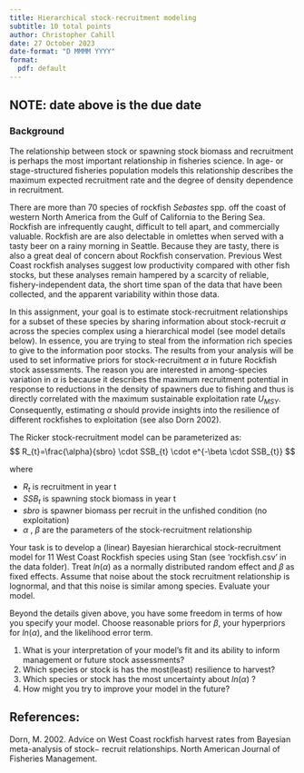```yaml
---
title: Hierarchical stock-recruitment modeling
subtitle: 10 total points
author: Christopher Cahill
date: 27 October 2023
date-format: "D MMMM YYYY"
format: 
  pdf: default
---
```


## NOTE: date above is the due date

### Background
 
 The relationship between stock or spawning stock biomass and recruitment is perhaps the most important relationship in fisheries science.  In age- or stage-structured fisheries population models this relationship describes the maximum expected recruitment rate and the degree of density dependence in recruitment. 

 There are more than 70 species of rockfish *Sebastes* spp. off the coast of western North America from the Gulf of California to the Bering Sea.  Rockfish are infrequently caught, difficult to tell apart, and commercially valuable.  Rockfish are are also delectable in omlettes when served with a tasty beer on a rainy morning in Seattle.  Because they are tasty, there is also a great deal of concern about Rockfish conservation.  Previous West Coast rockfish analyses suggest low productivity compared with other fish stocks, but these analyses remain hampered by a scarcity of reliable, fishery-independent data, the short time span of the data that have been collected, and the apparent variability within those data.
 
 In this assignment, your goal is to estimate stock-recruitment relationships for a subset of these species by sharing information about stock-recruit $\alpha$ across the species complex using a hierarchical model (see model details below). In essence, you are trying to steal from the information rich species to give to the information poor stocks.  The results from your analysis will be used to set informative priors for stock-recruitment $\alpha$ in future Rockfish stock assessments.  The reason you are interested in among-species variation in $\alpha$ is because it describes the maximum recruitment potential in response to reductions in the density of spawners due to fishing and thus is directly correlated with the maximum sustainable exploitation rate $U_{MSY}$.  Consequently, estimating $\alpha$ should provide insights into the resilience of different rockfishes to exploitation (see also Dorn 2002).  

The Ricker stock-recruitment model can be parameterized as:  
$$
R_{t}=\frac{\alpha}{sbro} \cdot SSB_{t} \cdot e^{-\beta \cdot SSB_{t}}
$$

where 

  - $R_{t}$ is recruitment in year t
  - $SSB_{t}$ is spawning stock biomass in year t
  - $sbro$ is spawner biomass per recruit in the unfished condition (no exploitation)
  - $\alpha$ , $\beta$ are the parameters of the stock-recruitment relationship 

Your task is to develop a (linear) Bayesian hierarchical stock-recruitment model for 11 West Coast Rockfish species using Stan (see 'rockfish.csv' in the data folder).  Treat $ln(\alpha)$ as a normally distributed random effect and $\beta$ as fixed effects. Assume that noise about the stock recruitment relationship is lognormal, and that this noise is similar among species.  Evaluate your model.  

Beyond the details given above, you have some freedom in terms of how you specify your model.  Choose reasonable priors for $\beta$, your hyperpriors for $ln(\alpha)$, and the likelihood error term.

1. What is your interpretation of your model's fit and its ability to inform management or future stock assessments?
2. Which species or stock is has the most(least) resilience to harvest? 
3. Which species or stock has the most uncertainty about $ln(\alpha)$ ? 
4. How might you try to improve your model in the future? 

## References:

Dorn, M. 2002.  Advice on West Coast rockfish harvest rates from Bayesian meta-analysis of stock− recruit relationships.  North American Journal of Fisheries Management.


